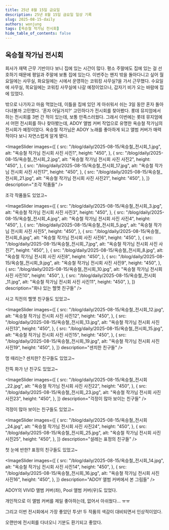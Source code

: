```yaml
---
title: 25년 8월 15일 금요일
description: 25년 8월 15일 금요일 일상 기록
slug: 2025-08-15-daily
authors: wonjung
tags: [옥승철 작가님 전시회]
hide_table_of_contents: false
---
```



## 옥승철 작가님 전시회

회사가 재택 근무 기반이다 보니 집에 있는 시간이 많다.
평소 주말에도 집에 있는 걸 선호하기 때문에 평일과 주말에 보통 집에 있는다.
이번주는 왠지 밖을 돌아다니고 싶어 월요일에는 사무실, 화요일에는 시에서 운영하는 코워킹 사무실?을 가서 근무했다.
수요일에 사무실, 목요일에는 코워킹 사무실에 나갈 예정이었으나, 갑자기 비가 오는 바람에 집에 있었다.

밖으로 나가자고 마음 먹었는데, 이틀을 집에 있던 게 아쉬워서 쉬는 3일 동안 혼자 돌아다녀볼까 고민했다.
'혼자 어딜가지?' 고민하다가 전시회를 찾아봤다.
롯데 뮤지엄에서 하는 전시회를 3번 간 적이 있는데, 보통 만족스러웠다.
그래서 이번에는 롯데 뮤지엄에서 어떤 전시회를 하나 찾아봤는데, ADOY 앨범 커버 작업으로 유명한 옥승철 작가님의 전시회가 예정이었다.
옥승철 작가님은 ADOY 노래를 좋아하게 되고 앨범 커버가 매력적이다 보니 자연스럽게 알게 됐다.

<ImageSlider
  images={[
    {
      src: "/blog/daily/2025-08-15/옥승철_전시회_1.jpg",
      alt: "옥승철 작가님 전시회 사진 사진1",
      height: "450",
    },
    {
      src: "/blog/daily/2025-08-15/옥승철_전시회_2.jpg",
      alt: "옥승철 작가님 전시회 사진 사진2",
      height: "450",
    },
    {
      src: "/blog/daily/2025-08-15/옥승철_전시회_17.jpg",
      alt: "옥승철 작가님 전시회 사진 사진17",
      height: "450",
    },
    {
      src: "/blog/daily/2025-08-15/옥승철_전시회_21.jpg",
      alt: "옥승철 작가님 전시회 사진 사진21",
      height: "450",
    },
  ]}
  description="조각 작품들"
/>

조각 작품들도 있었고~

<ImageSlider
  images={[
    {
      src: "/blog/daily/2025-08-15/옥승철_전시회_3.jpg",
      alt: "옥승철 작가님 전시회 사진 사진3",
      height: "450",
    },
    {
      src: "/blog/daily/2025-08-15/옥승철_전시회_4.jpg",
      alt: "옥승철 작가님 전시회 사진 사진4",
      height: "450",
    },
    {
      src: "/blog/daily/2025-08-15/옥승철_전시회_5.jpg",
      alt: "옥승철 작가님 전시회 사진 사진5",
      height: "450",
    },
    {
      src: "/blog/daily/2025-08-15/옥승철_전시회_6.jpg",
      alt: "옥승철 작가님 전시회 사진 사진6",
      height: "450",
    },
    {
      src: "/blog/daily/2025-08-15/옥승철_전시회_7.jpg",
      alt: "옥승철 작가님 전시회 사진 사진7",
      height: "450",
    },
    {
      src: "/blog/daily/2025-08-15/옥승철_전시회_8.jpg",
      alt: "옥승철 작가님 전시회 사진 사진8",
      height: "450",
    },
    {
      src: "/blog/daily/2025-08-15/옥승철_전시회_9.jpg",
      alt: "옥승철 작가님 전시회 사진 사진9",
      height: "450",
    },
    {
      src: "/blog/daily/2025-08-15/옥승철_전시회_10.jpg",
      alt: "옥승철 작가님 전시회 사진 사진10",
      height: "450",
    },
    {
      src: "/blog/daily/2025-08-15/옥승철_전시회_11.jpg",
      alt: "옥승철 작가님 전시회 사진 사진11",
      height: "450",
    },
  ]}
  description="화나 있는 헬멧 친구들"
/>

사고 직전의 헬멧 친구들도 있었고~

<ImageSlider
  images={[
    {
      src: "/blog/daily/2025-08-15/옥승철_전시회_12.jpg",
      alt: "옥승철 작가님 전시회 사진 사진12",
      height: "450",
    },
    {
      src: "/blog/daily/2025-08-15/옥승철_전시회_13.jpg",
      alt: "옥승철 작가님 전시회 사진 사진13",
      height: "450",
    },
    {
      src: "/blog/daily/2025-08-15/옥승철_전시회_15.jpg",
      alt: "옥승철 작가님 전시회 사진 사진15",
      height: "450",
    },
    {
      src: "/blog/daily/2025-08-15/옥승철_전시회_19.jpg",
      alt: "옥승철 작가님 전시회 사진 사진19",
      height: "450",
    },
  ]}
  description="센치한 친구들"
/>

멍 때리는? 센치한? 친구들도 있었고~

<ImageWrapper
  src="/blog/daily/2025-08-15/옥승철_전시회_18.jpg"
  alt="옥승철 작가님 전시회 사진 사진18"
  width="70%"
  description="잔뜩 화나 있는 친구"
/>

잔뜩 화가 난 친구도 있었고~

<ImageSlider
  images={[
    {
      src: "/blog/daily/2025-08-15/옥승철_전시회_22.jpg",
      alt: "옥승철 작가님 전시회 사진 사진22",
      height: "450",
    },
    {
      src: "/blog/daily/2025-08-15/옥승철_전시회_23.jpg",
      alt: "옥승철 작가님 전시회 사진 사진23",
      height: "450",
    },
  ]}
  description="걱정이 많아 보이는 친구들"
/>

걱정이 많아 보이는 친구들도 있었고~

<ImageSlider
  images={[
    {
      src: "/blog/daily/2025-08-15/옥승철_전시회_24.jpg",
      alt: "옥승철 작가님 전시회 사진 사진24",
      height: "450",
    },
    {
      src: "/blog/daily/2025-08-15/옥승철_전시회_25.jpg",
      alt: "옥승철 작가님 전시회 사진 사진25",
      height: "450",
    },
  ]}
  description="설레는 표정의 친구들"
/>

첫 눈에 반한? 표정의 친구들도 있었고~

<ImageSlider
  images={[
    {
      src: "/blog/daily/2025-08-15/옥승철_전시회_14.jpg",
      alt: "옥승철 작가님 전시회 사진 사진14",
      height: "450",
    },
    {
      src: "/blog/daily/2025-08-15/옥승철_전시회_16.jpg",
      alt: "옥승철 작가님 전시회 사진 사진16",
      height: "450",
    },
  ]}
  description="ADOY 앨범 커버에서 본 그림들"
/>

ADOY의 VIVID 앨범 커버(좌), Pool 앨범 커버(우)도 있었다.

<ImageWrapper
  src="/blog/daily/2025-08-15/ADOY_ CATNIP_앨범커버.webp"
  alt="ADOY CATNIP 앨범 커버 사진"
  width="70%"
  description="ADOY CATNIP 앨범 커버 사진"
/>

개인적으로 이 앨범 커버를 제일 좋아하는데, 없어서 아쉬웠다... ㅠㅠ

<ImageWrapper
  src="/blog/daily/2025-08-15/옥승철_전시회_20.jpg"
  alt="옥승철 작가님 전시회 사진 사진20"
  width="100%"
/>

그리고 이번 전시회에서 가장 좋았던 투샷!
두 작품의 색감이 대비되면서 인상적이었다.

오랜만에 전시회를 다녀오니 기분도 환기되고 좋았다.
